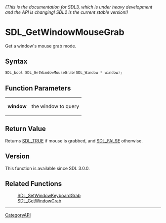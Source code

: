 ====== (This is the documentation for SDL3, which is under heavy development and the API is changing! SDL2 is the current stable version!) ======
= SDL_GetWindowMouseGrab =

Get a window's mouse grab mode.

== Syntax ==

<syntaxhighlight lang='c'>
SDL_bool SDL_GetWindowMouseGrab(SDL_Window * window);
</syntaxhighlight>

== Function Parameters ==

{|
|'''window'''
|the window to query
|}

== Return Value ==

Returns [[SDL_TRUE]] if mouse is grabbed, and [[SDL_FALSE]] otherwise.

== Version ==

This function is available since SDL 3.0.0.

== Related Functions ==

:[[SDL_SetWindowKeyboardGrab]]
:[[SDL_GetWindowGrab]]

----
[[CategoryAPI]]



